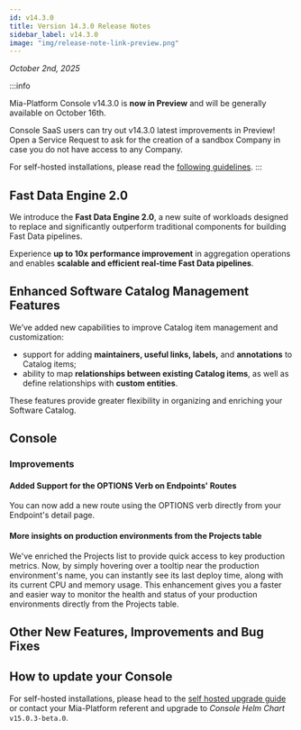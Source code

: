 ```yaml
---
id: v14.3.0
title: Version 14.3.0 Release Notes
sidebar_label: v14.3.0
image: "img/release-note-link-preview.png"
---
```



_October 2nd, 2025_

:::info

Mia-Platform Console v14.3.0 is **now in Preview** and will be generally available on October 16th.

Console SaaS users can try out v14.3.0 latest improvements in Preview! Open a Service Request to ask for the creation of a sandbox Company in case you do not have access to any Company.

For self-hosted installations, please read the [following guidelines](#how-to-update-your-console).
:::

## Fast Data Engine 2.0

We introduce the **Fast Data Engine 2.0**, a new suite of workloads designed to replace and significantly outperform traditional components for building Fast Data pipelines.

<!-- - **[Stream Processor](/products/fast_data/fast_data_engine_v2/stream_processor/10_Overview.md)** enables advanced and secure real-time data transformation, supporting both stateless and stateful processing for complex business logic
- **[Farm Data](/products/fast_data/fast_data_engine_v2/farm_data/10_Overview.md)** powers the core logic for building data products through high-performance multiple data stream aggregation
- **[Kango](/products/fast_data/fast_data_engine_v2/kango/10_Overview.md)** enables data product persistence from Kafka topics to MongoDB collections -->

Experience **up to 10x performance improvement** in aggregation operations and enables **scalable and efficient real-time Fast Data pipelines**.

<!-- Discover all the benefits and capabilities of Fast Data Engine 2.0 in the [official documentation](/products/fast_data/fast_data_engine_v2/overview.md). -->

## Enhanced Software Catalog Management Features

We’ve added new capabilities to improve Catalog item management and customization:

- support for adding **maintainers, useful links, labels,** and **annotations** to Catalog items;
- ability to map **relationships between existing Catalog items**, as well as define relationships with **custom entities**.

These features provide greater flexibility in organizing and enriching your Software Catalog.

<!-- Please refer to the documentation for more information. -->

## Console

### Improvements

#### Added Support for the OPTIONS Verb on Endpoints' Routes

You can now add a new route using the OPTIONS verb directly from your Endpoint's detail page.

#### More insights on production environments from the Projects table

We've enriched the Projects list to provide quick access to key production metrics. Now, by simply hovering over a tooltip near the production environment's name, you can instantly see its last deploy time, along with its current CPU and memory usage. This enhancement gives you a faster and easier way to monitor the health and status of your production environments directly from the Projects table.

## Other New Features, Improvements and Bug Fixes

<Accordion data={dataAccordion} />

## How to update your Console

For self-hosted installations, please head to the [self hosted upgrade guide](/infrastructure/self-hosted/installation-chart/100_how-to-upgrade.md) or contact your Mia-Platform referent and upgrade to _Console Helm Chart_ `v15.0.3-beta.0`.
